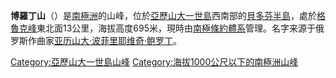 {{Coord|71|36|S|72|38|W|source:GNIS|display=title}}

'''博羅丁山'''（{{lang-en|Mount Borodin}}）是[[南極洲|南極洲]]的山峰，位於[[亞歷山大一世島|亞歷山大一世島]]西南部的[[貝多芬半島|貝多芬半島]]，處於[[格魯克峰|格魯克峰]]東北面13公里，海拔高度695米，現時由[[南極條約體系|南極條約體系]]管理。名字来源于俄罗斯作曲家[[亚历山大·波菲里耶维奇·鲍罗丁|亚历山大·波菲里耶维奇·鲍罗丁]]。

{{DEFAULTSORT:Mount Borodin}}
[[Category:亞歷山大一世島山峰|Category:亞歷山大一世島山峰]]
[[Category:海拔1000公尺以下的南極洲山峰|Category:海拔1000公尺以下的南極洲山峰]]


{{AlexanderIsland-geo-stub}}